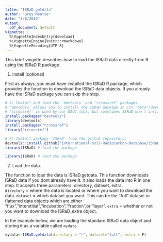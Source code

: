 ```yaml
---
title: "ISRaD getdata"
author: "Grey Monroe"
date: "3/8/2019"
output:
  pdf_document: default
vignette: |
  %\VignetteIndexEntry{download} 
  %\VignetteEngine{knitr::rmarkdown} 
  %\VignetteEncoding{UTF-8}
---
```


This brief vingette describes how to load the ISRaD data directly from R using the ISRaD R package.

1. Install (optional)

First as always, you must have installed the ISRaD R package, which provides the function to download the ISRaD data objects. If you already have the ISRaD package you can skip this step.

```r
# 1) Install and load the 'devtools' and 'rcrossref' packages
# 'devtools' allows you to install the ISRaD package in its "beta"/development form
# 'rcrossref' is used by our QAQC tool, but sometimes ISRaD won't install without it
install.packages("devtools")
library(devtools) 
install.packages("rcrossref")
library("rcrossref")

# 2) Install package 'ISRaD' from the github repository:
devtools::install_github("International-Soil-Radiocarbon-Database/ISRaD", ref="master")
library(ISRaD) # load the package

```


```r
library(ISRaD) # load the package
```

2. Load the data.

The function to load the data is ISRaD.getdata. This function downloads ISRaD data if you dont already have it. It also loads the data into R in one step. It accepts three parameters, directory, dataset, extra.  
`directory` = where the data is located or where you want to download the data.
`dataset` = which dataset you want. This can be the "full" dataset or flattened data objects which are either "flux","interstitial","incubation","fraction",or "layer".
`extra` = whether or not you want to download the ISRaD_extra object.  

In the example below, we are loading the standard ISRaD data object and storing it as a variable called `mydata`.

```r
mydata<-ISRaD.getdata(directory = "~", dataset="full", extra = F)
```

